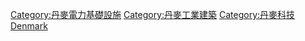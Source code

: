 [[Category:丹麥電力基礎設施‎|Category:丹麥電力基礎設施‎]]
[[Category:丹麥工業建築|Category:丹麥工業建築]]
[[Category:丹麥科技|Category:丹麥科技]]
[[Category:歐洲各國發電廠|Denmark]]